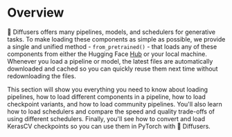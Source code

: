 <!--Copyright 2023 The HuggingFace Team. All rights reserved.

Licensed under the Apache License, Version 2.0 (the "License"); you may not use this file except in compliance with
the License. You may obtain a copy of the License at

http://www.apache.org/licenses/LICENSE-2.0

Unless required by applicable law or agreed to in writing, software distributed under the License is distributed on
an "AS IS" BASIS, WITHOUT WARRANTIES OR CONDITIONS OF ANY KIND, either express or implied. See the License for the
specific language governing permissions and limitations under the License.
-->

# Overview

🧨 Diffusers offers many pipelines, models, and schedulers for generative tasks. To make loading these components as simple as possible, we provide a single and unified method - `from_pretrained()` - that loads any of these components from either the Hugging Face [Hub](https://huggingface.co/models?library=diffusers&sort=downloads) or your local machine. Whenever you load a pipeline or model, the latest files are automatically downloaded and cached so you can quickly reuse them next time without redownloading the files.

This section will show you everything you need to know about loading pipelines, how to load different components in a pipeline, how to load checkpoint variants, and how to load community pipelines. You'll also learn how to load schedulers and compare the speed and quality trade-offs of using different schedulers. Finally, you'll see how to convert and load KerasCV checkpoints so you can use them in PyTorch with 🧨 Diffusers.